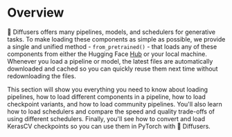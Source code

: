 <!--Copyright 2023 The HuggingFace Team. All rights reserved.

Licensed under the Apache License, Version 2.0 (the "License"); you may not use this file except in compliance with
the License. You may obtain a copy of the License at

http://www.apache.org/licenses/LICENSE-2.0

Unless required by applicable law or agreed to in writing, software distributed under the License is distributed on
an "AS IS" BASIS, WITHOUT WARRANTIES OR CONDITIONS OF ANY KIND, either express or implied. See the License for the
specific language governing permissions and limitations under the License.
-->

# Overview

🧨 Diffusers offers many pipelines, models, and schedulers for generative tasks. To make loading these components as simple as possible, we provide a single and unified method - `from_pretrained()` - that loads any of these components from either the Hugging Face [Hub](https://huggingface.co/models?library=diffusers&sort=downloads) or your local machine. Whenever you load a pipeline or model, the latest files are automatically downloaded and cached so you can quickly reuse them next time without redownloading the files.

This section will show you everything you need to know about loading pipelines, how to load different components in a pipeline, how to load checkpoint variants, and how to load community pipelines. You'll also learn how to load schedulers and compare the speed and quality trade-offs of using different schedulers. Finally, you'll see how to convert and load KerasCV checkpoints so you can use them in PyTorch with 🧨 Diffusers.